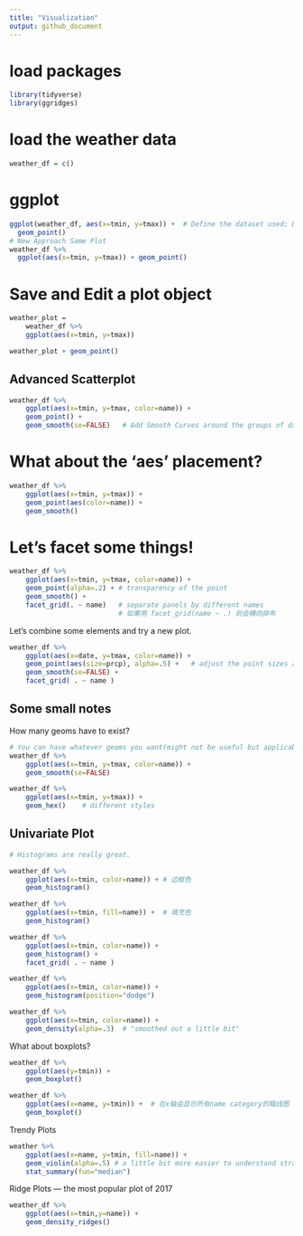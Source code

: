 ```yaml
---
title: "Visualization"
output: github_document
---
```


# load packages
```r
library(tidyverse)
library(ggridges)
```

# load the weather data
```r
weather_df = c()
```

# ggplot
```r
ggplot(weather_df, aes(x=tmin, y=tmax)) +  # Define the dataset used; Define the axies
  geom_point()
# New Approach Same Plot
weather_df %>%
  ggplot(aes(x=tmin, y=tmax)) + geom_point()
```

# Save and Edit a plot object
```r
weather_plot = 
    weather_df %>%
    ggplot(aes(x=tmin, y=tmax))

weather_plot + geom_point()
```

## Advanced Scatterplot

```r
weather_df %>%
    ggplot(aes(x=tmin, y=tmax, color=name)) + 
    geom_point() +
    geom_smooth(se=FALSE)   # Add Smooth Curves around the groups of data to help visualize the trends in separate groups
```

# What about the 'aes' placement?
```r
weather_df %>%
    ggplot(aes(x=tmin, y=tmax)) + 
    geom_point(aes(color=name)) +
    geom_smooth()
```

# Let's facet some things!
```r
weather_df %>%
    ggplot(aes(x=tmin, y=tmax, color=name)) + 
    geom_point(alpha=.2) + # transparency of the point
    geom_smooth() +
    facet_grid(. ~ name)   # separate panels by different names
                           # 如果用 facet_grid(name ~ .) 则会横向排布
```

Let's combine some elements and try a new plot.
```r
weather_df %>%
    ggplot(aes(x=date, y=tmax, color=name)) + 
    geom_point(aes(size=prcp), alpha=.5) +   # adjust the point sizes according to prcp values (can change transparency accordingly too)
    geom_smooth(se=FALSE) +
    facet_grid( . ~ name )
```

## Some small notes

How many geoms have to exist?

```r
# You can have whatever geoms you want(might not be useful but applicable)
weather_df %>%
    ggplot(aes(x=tmin, y=tmax, color=name)) +
    geom_smooth(se=FALSE)
```

```r
weather_df %>%
    ggplot(aes(x=tmin, y=tmax)) +
    geom_hex()    # different styles
```

## Univariate Plot
```r
# Histograms are really great.

weather_df %>%
    ggplot(aes(x=tmin, color=name)) + # 边框色
    geom_histogram()

weather_df %>%
    ggplot(aes(x=tmin, fill=name)) +  # 填充色
    geom_histogram()

weather_df %>%
    ggplot(aes(x=tmin, color=name)) +
    geom_histogram() +
    facet_grid( . ~ name )

weather_df %>%
    ggplot(aes(x=tmin, color=name)) +
    geom_histogram(position="dodge")

weather_df %>%
    ggplot(aes(x=tmin, color=name)) +
    geom_density(alpha=.3)  # "smoothed out a little bit"
```

What about boxplots?
```r
weather_df %>%
    ggplot(aes(y=tmin)) +
    geom_boxplot()

weather_df %>%
    ggplot(aes(x=name, y=tmin)) +  # 在x轴会显示所有name category的箱线图
    geom_boxplot()

```

Trendy Plots
```r
weather %>%
    ggplot(aes(x=name, y=tmin, fill=name)) +
    geom_violin(alpha=.5) # a little bit more easier to understand straightforwardly the skewness and distributions
    stat_summary(fun="median")
```

Ridge Plots --- the most popular plot of 2017
```r
weather_df %>%
    ggplot(aes(x=tmin,y=name)) +
    geom_density_ridges()
```

